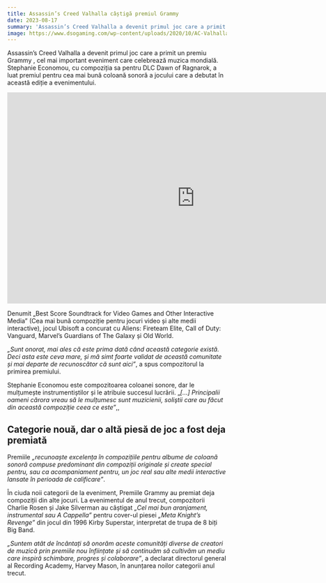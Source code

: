 ```yaml
---
title: Assassin’s Creed Valhalla câștigă premiul Grammy
date: 2023-08-17
summary: 'Assassin’s Creed Valhalla a devenit primul joc care a primit un premiu Grammy , cel mai important eveniment care celebrează muzica mondială.'
image: https://www.dsogaming.com/wp-content/uploads/2020/10/AC-Valhalla-Header.jpg 
---
```




Assassin’s Creed Valhalla a devenit primul joc care a primit un premiu Grammy , cel mai important eveniment care celebrează muzica mondială. Stephanie Economou, cu compoziția sa pentru DLC Dawn of Ragnarok, a luat premiul pentru cea mai bună coloană sonoră a jocului care a debutat în această ediție a evenimentului.

<iframe loadding="lasy" width="860" height="484" src="https://www.youtube.com/embed/ssrNcwxALS4" title="Assassin&#39;s Creed Valhalla - Official Trailer" frameborder="0" allow="accelerometer; autoplay; clipboard-write; encrypted-media; gyroscope; picture-in-picture; web-share" allowfullscreen="true"></iframe>

Denumit „Best Score Soundtrack for Video Games and Other Interactive Media” (Cea mai bună compoziție pentru jocuri video și alte medii interactive), jocul Ubisoft a concurat cu Aliens: Fireteam Elite, Call of Duty: Vanguard, Marvel’s Guardians of The Galaxy și Old World.

_„Sunt onorat, mai ales că este prima dată când această categorie există. Deci asta este ceva mare, și mă simt foarte validat de această comunitate și mai departe de recunoscător că sunt aici”_, a spus compozitorul la primirea premiului.

Stephanie Economou este compozitoarea coloanei sonore, dar le mulțumește instrumentiștilor și le atribuie succesul lucrării. „_\[…\] Principalii oameni cărora vreau să le mulțumesc sunt muzicienii, soliştii care au făcut din această compoziție ceea ce este”_,,

## Categorie nouă, dar o altă piesă de joc a fost deja premiată

Premiile _„recunoaște excelența în compozițiile pentru albume de coloană sonoră compuse predominant din compoziții originale și create special pentru, sau ca acompaniament pentru, un joc real sau alte medii interactive lansate în perioada de calificare”_.

În ciuda noii categorii de la eveniment, Premiile Grammy au premiat deja compoziții din alte jocuri. La evenimentul de anul trecut, compozitorii Charlie Rosen și Jake Silverman au câștigat _„Cel mai bun aranjament, instrumental sau A Cappella”_ pentru cover-ul piesei _„Meta Knight’s Revenge”_ din jocul din 1996 Kirby Superstar, interpretat de trupa de 8 biți Big Band.

_„Suntem atât de încântați să onorăm aceste comunități diverse de creatori de muzică prin premiile nou înființate și să continuăm să cultivăm un mediu care inspiră schimbare, progres și colaborare”_, a declarat directorul general al Recording Academy, Harvey Mason, în anunțarea noilor categorii anul trecut.